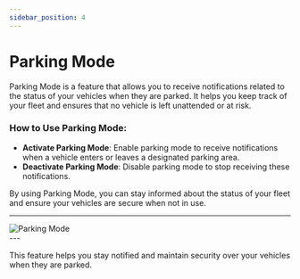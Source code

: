 ```yaml
---
sidebar_position: 4
---
```


# Parking Mode

Parking Mode is a feature that allows you to receive notifications related to the status of your vehicles when they are parked. It helps you keep track of your fleet and ensures that no vehicle is left unattended or at risk.

### **How to Use Parking Mode:**

- **Activate Parking Mode**: Enable parking mode to receive notifications when a vehicle enters or leaves a designated parking area.
- **Deactivate Parking Mode**: Disable parking mode to stop receiving these notifications.

By using Parking Mode, you can stay informed about the status of your fleet and ensure your vehicles are secure when not in use.

---

<div style={{ display: 'flex', justifyContent: 'center', alignItems: 'center', height: '500px' }}>
  <img src="/assets/pro/Parking Mode.jpg" alt="Parking Mode" style={{ width: '250px', borderRadius: '8px', boxShadow: '0 4px 6px rgba(0, 0, 0, 0.1)' }} />
</div>
---

This feature helps you stay notified and maintain security over your vehicles when they are parked.
